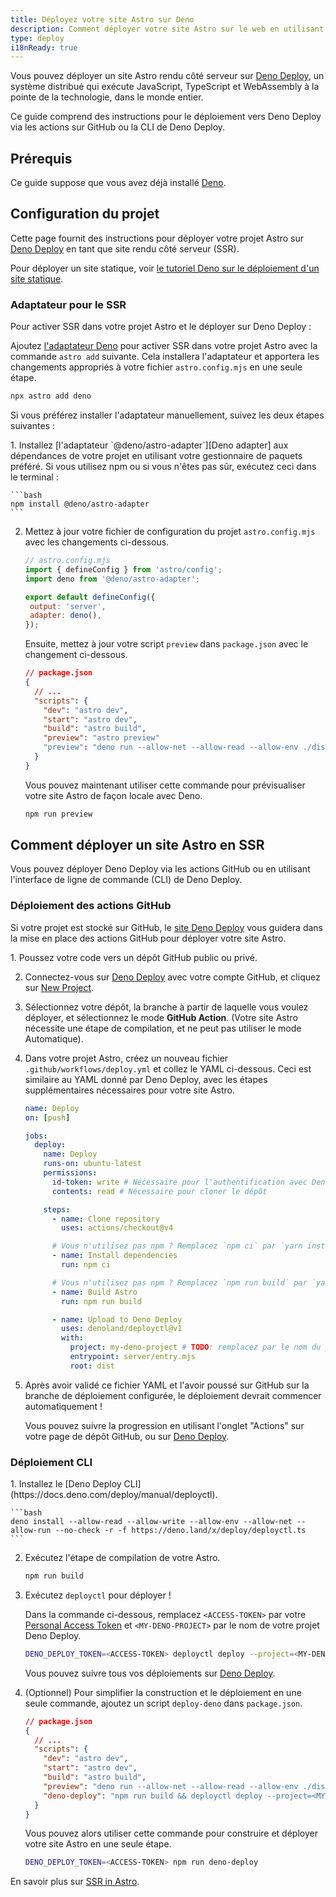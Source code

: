 ```yaml
---
title: Déployez votre site Astro sur Deno
description: Comment déployer votre site Astro sur le web en utilisant Deno.
type: deploy
i18nReady: true
---
```


Vous pouvez déployer un site Astro rendu côté serveur sur [Deno Deploy](https://deno.com/deploy), un système distribué qui exécute JavaScript, TypeScript et WebAssembly à la pointe de la technologie, dans le monde entier.

Ce guide comprend des instructions pour le déploiement vers Deno Deploy via les actions sur GitHub ou la CLI de Deno Deploy.

## Prérequis

Ce guide suppose que vous avez déjà installé [Deno](https://deno.com/).

## Configuration du projet

Cette page fournit des instructions pour déployer votre projet Astro sur [Deno Deploy](https://deno.com/deploy) en tant que site rendu côté serveur (SSR).

Pour déployer un site statique, voir [le tutoriel Deno sur le déploiement d'un site statique](https://docs.deno.com/deploy/tutorials/static-site).

### Adaptateur pour le SSR

Pour activer SSR dans votre projet Astro et le déployer sur Deno Deploy :

Ajoutez [l'adaptateur Deno][Deno adapter] pour activer SSR dans votre projet Astro avec la commande `astro add` suivante. Cela installera l'adaptateur et apportera les changements appropriés à votre fichier `astro.config.mjs` en une seule étape.

```bash
npx astro add deno
```

Si vous préférez installer l'adaptateur manuellement, suivez les deux étapes suivantes :

<Steps>
1. Installez [l'adaptateur `@deno/astro-adapter`][Deno adapter] aux dépendances de votre projet en utilisant votre gestionnaire de paquets préféré. Si vous utilisez npm ou si vous n'êtes pas sûr, exécutez ceci dans le terminal :

    ```bash
    npm install @deno/astro-adapter
    ```

2. Mettez à jour votre fichier de configuration du projet `astro.config.mjs` avec les changements ci-dessous.

     ```js ins={3,6-7}
    // astro.config.mjs
    import { defineConfig } from 'astro/config';
    import deno from '@deno/astro-adapter';

    export default defineConfig({
      output: 'server',
      adapter: deno(),
    });
    ```

    Ensuite, mettez à jour votre script `preview` dans `package.json` avec le changement ci-dessous.

    ```json del={8} ins={9}
    // package.json
    {
      // ...
      "scripts": {
        "dev": "astro dev",
        "start": "astro dev",
        "build": "astro build",
        "preview": "astro preview"
        "preview": "deno run --allow-net --allow-read --allow-env ./dist/server/entry.mjs"
      }
    }
    ```

    Vous pouvez maintenant utiliser cette commande pour prévisualiser votre site Astro de façon locale avec Deno.

    ```bash
    npm run preview
    ```
</Steps>

## Comment déployer un site Astro en SSR

Vous pouvez déployer Deno Deploy via les actions GitHub ou en utilisant l'interface de ligne de commande (CLI) de Deno Deploy.

### Déploiement des actions GitHub

Si votre projet est stocké sur GitHub, le [site Deno Deploy](https://dash.deno.com/) vous guidera dans la mise en place des actions GitHub pour déployer votre site Astro.

<Steps>
1. Poussez votre code vers un dépôt GitHub public ou privé.

2. Connectez-vous sur [Deno Deploy](https://dash.deno.com/) avec votre compte GitHub, et cliquez sur [New Project](https://dash.deno.com).

3. Sélectionnez votre dépôt, la branche à partir de laquelle vous voulez déployer, et sélectionnez le mode **GitHub Action**. (Votre site Astro nécessite une étape de compilation, et ne peut pas utiliser le mode Automatique).

4. Dans votre projet Astro, créez un nouveau fichier `.github/workflows/deploy.yml` et collez le YAML ci-dessous. Ceci est similaire au YAML donné par Deno Deploy, avec les étapes supplémentaires nécessaires pour votre site Astro.

    ```yaml
    name: Deploy
    on: [push]

    jobs:
      deploy:
        name: Deploy
        runs-on: ubuntu-latest
        permissions:
          id-token: write # Nécessaire pour l'authentification avec Deno Deploy
          contents: read # Nécessaire pour cloner le dépôt

        steps:
          - name: Clone repository
            uses: actions/checkout@v4

          # Vous n'utilisez pas npm ? Remplacez `npm ci` par `yarn install` ou `pnpm i`
          - name: Install dependencies
            run: npm ci
    
          # Vous n'utilisez pas npm ? Remplacez `npm run build` par `yarn build` ou `pnpm run build`.
          - name: Build Astro
            run: npm run build

          - name: Upload to Deno Deploy
            uses: denoland/deployctl@v1
            with:
              project: my-deno-project # TODO: remplacez par le nom du projet Deno Deploy
              entrypoint: server/entry.mjs
              root: dist
    ```

5. Après avoir validé ce fichier YAML et l'avoir poussé sur GitHub sur la branche de déploiement configurée, le déploiement devrait commencer automatiquement !

    Vous pouvez suivre la progression en utilisant l'onglet "Actions" sur votre page de dépôt GitHub, ou sur [Deno Deploy](https://dash.deno.com).
</Steps>

### Déploiement CLI

<Steps>
1. Installez le [Deno Deploy CLI](https://docs.deno.com/deploy/manual/deployctl).

    ```bash
    deno install --allow-read --allow-write --allow-env --allow-net --allow-run --no-check -r -f https://deno.land/x/deploy/deployctl.ts
    ```

2. Exécutez l'étape de compilation de votre Astro.

    ```bash
    npm run build
    ```

3. Exécutez `deployctl` pour déployer !

    Dans la commande ci-dessous, remplacez `<ACCESS-TOKEN>` par votre [Personal Access Token](https://dash.deno.com/account#access-tokens) et `<MY-DENO-PROJECT>` par le nom de votre projet Deno Deploy.

    ```bash
    DENO_DEPLOY_TOKEN=<ACCESS-TOKEN> deployctl deploy --project=<MY-DENO-PROJECT> --no-static --include=./dist ./dist/server/entry.mjs
    ```

    Vous pouvez suivre tous vos déploiements sur [Deno Deploy](https://dash.deno.com).

4. (Optionnel) Pour simplifier la construction et le déploiement en une seule commande, ajoutez un script `deploy-deno` dans `package.json`.

    ```json ins={9}
    // package.json
    {
      // ...
      "scripts": {
        "dev": "astro dev",
        "start": "astro dev",
        "build": "astro build",
        "preview": "deno run --allow-net --allow-read --allow-env ./dist/server/entry.mjs",
        "deno-deploy": "npm run build && deployctl deploy --project=<MY-DENO-PROJECT> --no-static --include=./dist ./dist/server/entry.mjs"
      }
    }
    ```

    Vous pouvez alors utiliser cette commande pour construire et déployer votre site Astro en une seule étape.

    ```bash
    DENO_DEPLOY_TOKEN=<ACCESS-TOKEN> npm run deno-deploy
    ```
</Steps>

<ReadMore>En savoir plus sur [SSR in Astro](/fr/guides/server-side-rendering/).</ReadMore>

[Deno adapter]: https://github.com/denoland/deno-astro-adapter
